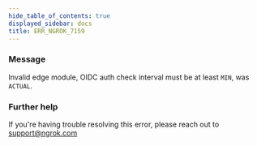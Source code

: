 ```yaml
---
hide_table_of_contents: true
displayed_sidebar: docs
title: ERR_NGROK_7159
---
```


### Message

Invalid edge module, OIDC auth check interval must be at least `MIN`, was `ACTUAL`.

### Further help

If you're having trouble resolving this error, please reach out to [support@ngrok.com](mailto:support@ngrok.com?subject=Help%20with%20ERR_NGROK_7159)
